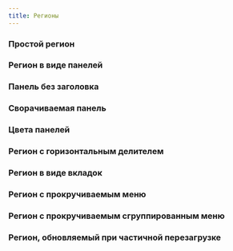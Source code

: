 ```yaml
---
title: Регионы
---
```



### Простой регион
<Sandbox height={120} projectId="uxcomponents_regions_region"/>

### Регион в виде панелей
<Sandbox height="sm" projectId="uxcomponents_regions_panel"/>

### Панель без заголовка
<Sandbox height="sm" projectId="uxcomponents_regions_panel_without_title"/>

### Сворачиваемая панель
<Sandbox height="sm" projectId="uxcomponents_regions_collapsible_panel"/>

### Цвета панелей
<Sandbox height={1100} projectId="uxcomponents_regions_panel_colors"/>

### Регион с горизонтальным делителем
<Sandbox height={400} projectId="uxcomponents_regions_line"/>

### Регион в виде вкладок
<Sandbox height={250} projectId="uxcomponents_regions_tabs"/>

### Регион с прокручиваемым меню
<Sandbox height={600} projectId="uxcomponents_regions_scrollspy"/>

### Регион с прокручиваемым сгруппированным меню
<Sandbox height={600} projectId="uxcomponents_regions_scrollspy_with_group"/>

### Регион, обновляемый при частичной перезагрузке
<Sandbox height={600} projectId="uxcomponents_regions_subpage"/>
